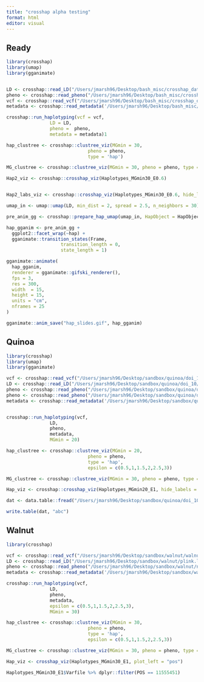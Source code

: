 ```yaml
---
title: "crosshap alpha testing"
format: html
editor: visual
---
```


## Ready

```r
library(crosshap)
library(umap)
library(gganimate)


LD <- crosshap::read_LD("/Users/jmarsh96/Desktop/bash_misc/crosshap_data/data/labmeeting/LD_173kb.mtx")
pheno <- crosshap::read_pheno("/Users/jmarsh96/Desktop/bash_misc/crosshap_data/data/labmeeting/prot_phen.txt")
vcf <- crosshap::read_vcf("/Users/jmarsh96/Desktop/bash_misc/crosshap_data/data/labmeeting/fin_b51_173kb_only.vcf")
metadata <- crosshap::read_metadata('/Users/jmarsh96/Desktop/bash_misc/crosshap_data/data/labmeeting/namepopfile.txt')
```

```r
crosshap::run_haplotyping(vcf = vcf,
                LD = LD,
                pheno =  pheno,
                metadata = metadata)1
```

```r
hap_clustree <- crosshap::clustree_viz(MGmin = 30,
                              pheno = pheno,
                              type = 'hap')

MG_clustree <- crosshap::clustree_viz(MGmin = 30, pheno = pheno, type = 'MG')
```

```r
Hap2_viz <- crosshap::crosshap_viz(Haplotypes_MGmin30_E0.6)


Hap2_labs_viz <- crosshap::crosshap_viz(Haplotypes_MGmin30_E0.6, hide_labels = F, plot_left = "pos", plot_right = "cluster")

```

```r
umap_in <- umap::umap(LD, min_dist = 2, spread = 2.5, n_neighbors = 30)

pre_anim_gg <- crosshap::prepare_hap_umap(umap_in, HapObject = HapObject, vcf = vcf, nsamples = 25)

hap_gganim <- pre_anim_gg +
  ggplot2::facet_wrap(~hap) +
  gganimate::transition_states(Frame,
                    transition_length = 0,
                    state_length = 1)

gganimate::animate(
  hap_gganim,
  renderer = gganimate::gifski_renderer(),
  fps = 3,
  res = 300,
  width  = 15,
  height = 15,
  units = "cm",
  nframes = 25
)

gganimate::anim_save("hap_slides.gif", hap_gganim)
```

## Quinoa

```r

library(crosshap)
library(umap)
library(gganimate)

vcf <- crosshap::read_vcf("/Users/jmarsh96/Desktop/sandbox/quinoa/doi_10/quinoa_glx22.vcf")
LD <- crosshap::read_LD("/Users/jmarsh96/Desktop/sandbox/quinoa/doi_10/plink.ld", vcf = vcf)
pheno <- crosshap::read_pheno("/Users/jmarsh96/Desktop/sandbox/quinoa/doi_10/lowland_only/DTF2.txt")
pheno <- crosshap::read_pheno("/Users/jmarsh96/Desktop/sandbox/quinoa/doi_10/DTF.txt")
metadata <- crosshap::read_metadata('/Users/jmarsh96/Desktop/sandbox/quinoa/doi_10/quinoa_meta.txt')


crosshap::run_haplotyping(vcf,
                LD,
                pheno,
                metadata,
                MGmin = 20)

hap_clustree <- crosshap::clustree_viz(MGmin = 20,
                              pheno = pheno,
                              type = 'hap',
                              epsilon = c(0.5,1,1.5,2,2.5,3))

MG_clustree <- crosshap::clustree_viz(MGmin = 30, pheno = pheno, type = 'MG', epsilon = c(0.5,1,1.5,2,2.5,3))

Hap_viz <- crosshap::crosshap_viz(Haplotypes_MGmin20_E1, hide_labels = F, isolate_group = "lowland")

dat <- data.table::fread("/Users/jmarsh96/Desktop/sandbox/quinoa/doi_10/quinoa2/tkw.txt") %>% tibble::as.tibble() %>% dplyr::group_by(ID) %>% dplyr::summarise(avg = mean_na.rm(TKW))

write.table(dat, "abc")
```

## Walnut

```r
library(crosshap)

vcf <- crosshap::read_vcf("/Users/jmarsh96/Desktop/sandbox/walnut/walnut5.recode.vcf")
LD <- crosshap::read_LD("/Users/jmarsh96/Desktop/sandbox/walnut/plink.ld", vcf = vcf)
pheno <- crosshap::read_pheno("/Users/jmarsh96/Desktop/sandbox/walnut/nut_thick.txt")
metadata <- crosshap::read_metadata('/Users/jmarsh96/Desktop/sandbox/walnut/nut_meta.txt')

crosshap::run_haplotyping(vcf,
                LD,
                pheno,
                metadata,
                epsilon = c(0.5,1,1.5,2,2.5,3),
                MGmin = 30)

hap_clustree <- crosshap::clustree_viz(MGmin = 30,
                              pheno = pheno,
                              type = 'hap',
                              epsilon = c(0.5,1,1.5,2,2.5,3))

MG_clustree <- crosshap::clustree_viz(MGmin = 30, pheno = pheno, type = 'MG', epsilon = c(1,1.5,2,2.5,3))

Hap_viz <- crosshap_viz(Haplotypes_MGmin30_E1, plot_left = "pos")

Haplotypes_MGmin30_E1$Varfile %>% dplyr::filter(POS == 11555451)
```
